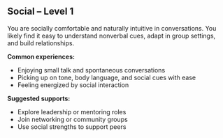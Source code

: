 ## Social – Level 1

You are socially comfortable and naturally intuitive in conversations. You likely find it easy to understand nonverbal cues, adapt in group settings, and build relationships.

**Common experiences:**
- Enjoying small talk and spontaneous conversations
- Picking up on tone, body language, and social cues with ease
- Feeling energized by social interaction

**Suggested supports:**
- Explore leadership or mentoring roles
- Join networking or community groups
- Use social strengths to support peers